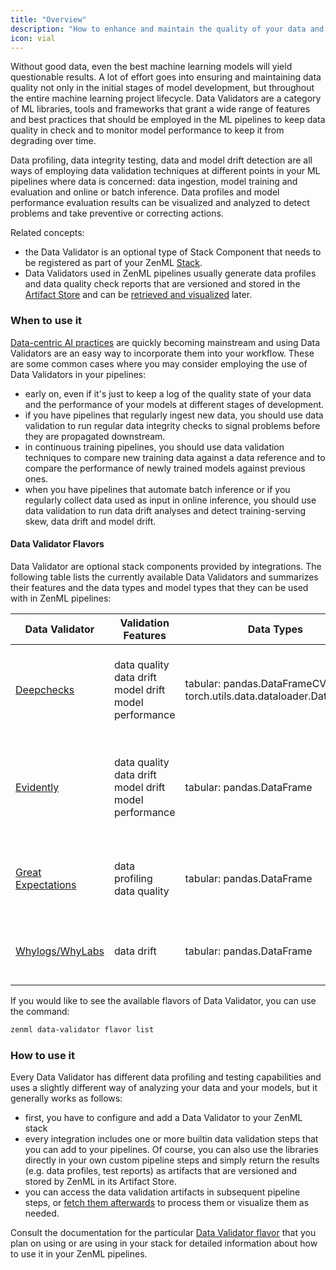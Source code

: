 ```yaml
---
title: "Overview"
description: "How to enhance and maintain the quality of your data and the performance of your models with data profiling and validation"
icon: vial
---
```


Without good data, even the best machine learning models will yield questionable results. A lot of effort goes into ensuring and maintaining data quality not only in the initial stages of model development, but throughout the entire machine learning project lifecycle. Data Validators are a category of ML libraries, tools and frameworks that grant a wide range of features and best practices that should be employed in the ML pipelines to keep data quality in check and to monitor model performance to keep it from degrading over time.

Data profiling, data integrity testing, data and model drift detection are all ways of employing data validation techniques at different points in your ML pipelines where data is concerned: data ingestion, model training and evaluation and online or batch inference. Data profiles and model performance evaluation results can be visualized and analyzed to detect problems and take preventive or correcting actions.

Related concepts:

* the Data Validator is an optional type of Stack Component that needs to be registered as part of your ZenML [Stack](/user-guide/guides/production-guide/understand-stacks).
* Data Validators used in ZenML pipelines usually generate data profiles and data quality check reports that are versioned and stored in the [Artifact Store](/stack-components/artifact-stores) and can be [retrieved and visualized](/versions/0.66.0/how-to/visualize-artifacts) later.

### When to use it

[Data-centric AI practices](https://blog.zenml.io/data-centric-mlops/) are quickly becoming mainstream and using Data Validators are an easy way to incorporate them into your workflow. These are some common cases where you may consider employing the use of Data Validators in your pipelines:

* early on, even if it's just to keep a log of the quality state of your data and the performance of your models at different stages of development.
* if you have pipelines that regularly ingest new data, you should use data validation to run regular data integrity checks to signal problems before they are propagated downstream.
* in continuous training pipelines, you should use data validation techniques to compare new training data against a data reference and to compare the performance of newly trained models against previous ones.
* when you have pipelines that automate batch inference or if you regularly collect data used as input in online inference, you should use data validation to run data drift analyses and detect training-serving skew, data drift and model drift.

#### Data Validator Flavors

Data Validator are optional stack components provided by integrations. The following table lists the currently available Data Validators and summarizes their features and the data types and model types that they can be used with in ZenML pipelines:

| Data Validator                                                             | Validation Features                                   | Data Types                                                          | Model Types                                              | Notes                                                                                               | Flavor/Integration  |
| -------------------------------------------------------------------------- | ----------------------------------------------------- | ------------------------------------------------------------------- | -------------------------------------------------------- | --------------------------------------------------------------------------------------------------- | ------------------- |
| [Deepchecks](/stack-components/data-validators/deepchecks)                 | data quality data drift model drift model performance | tabular: pandas.DataFrameCV: torch.utils.data.dataloader.DataLoader | tabular: sklearn.base.ClassifierMixinCV: torch.nn.Module | Add Deepchecks data and model validation tests to your pipelines                                    | deepchecks          |
| [Evidently](/stack-components/data-validators/evidently)                   | data quality data drift model drift model performance | tabular: pandas.DataFrame                                           | N/A                                                      | Use Evidently to generate a variety of data quality and data/model drift reports and visualizations | evidently           |
| [Great Expectations](/stack-components/data-validators/great-expectations) | data profiling data quality                           | tabular: pandas.DataFrame                                           | N/A                                                      | Perform data testing, documentation and profiling with Great Expectations                           | great\_expectations |
| [Whylogs/WhyLabs](/stack-components/data-validators/whylogs)               | data drift                                            | tabular: pandas.DataFrame                                           | N/A                                                      | Generate data profiles with whylogs and upload them to WhyLabs                                      | whylogs             |

If you would like to see the available flavors of Data Validator, you can use the command:

```bash
zenml data-validator flavor list
```

### How to use it

Every Data Validator has different data profiling and testing capabilities and uses a slightly different way of analyzing your data and your models, but it generally works as follows:

* first, you have to configure and add a Data Validator to your ZenML stack
* every integration includes one or more builtin data validation steps that you can add to your pipelines. Of course, you can also use the libraries directly in your own custom pipeline steps and simply return the results (e.g. data profiles, test reports) as artifacts that are versioned and stored by ZenML in its Artifact Store.
* you can access the data validation artifacts in subsequent pipeline steps, or [fetch them afterwards](/usage/resource-data-management/handle-data-artifacts/load-artifacts-into-memory) to process them or visualize them as needed.

Consult the documentation for the particular [Data Validator flavor](/stack-components/data-validators#data-validator-flavors) that you plan on using or are using in your stack for detailed information about how to use it in your ZenML pipelines.
